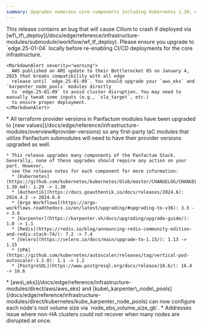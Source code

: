```yaml
---
summary: Upgrades numerous core components including Kubernetes 1.30, Authentik 2024.6, Karpenter 1.1, and PostgreSQL 16.6, adds node EBS volume size configuration, and improves cluster recovery after disruptions.
---
```



<ChangelogEntry>
  <Fragment slot="alerts">
    <MarkdownAlert severity="warning">
      This release contains an bug that will cause Cilium to crash if deployed via [wf\_tf\_deploy](/docs/edge/reference/infrastructure-modules/submodule/workflow/wf_tf_deploy).
      Please ensure you upgrade to `edge.25-01-04` locally before re-enabling CI/CD deployments for the core infrastructure.
    </MarkdownAlert>

    <MarkdownAlert severity="warning">
      AWS published an AMI update to their Bottlerocket OS on January 4, 2025 that breaks compatibility with all edge
      release until `edge.25-01-09`. You should upgrade your `aws_eks` and `karpenter_node_pools` modules directly
      to `edge.25-01-09` to avoid cluster disruption. You may need to manually tweak some inputs (e.g., `sla_target`, etc.)
      to ensure proper deployment.
    </MarkdownAlert>
  </Fragment>

  <Fragment slot="breaking-changes">
    * All terraform provider versions in Panfactum modules have been upgraded to [new values](/docs/edge/reference/infrastructure-modules/overview#provider-versions)
      so any first-party IaC modules that utilize Panfactum submodules will need to have their provider versions upgraded as well.

    * This release upgrades many components of the Panfactum Stack. Generally, none of these upgrades should require any action on your part. However,
      see the release notes for each component for more information:
      * [Kubernetes](https://github.com/kubernetes/kubernetes/blob/master/CHANGELOG/CHANGELOG-1.30.md): 1.29 -> 1.30
      * [Authentik](https://docs.goauthentik.io/docs/releases/2024.6): 2024.4.2 -> 2024.6.4
      * [Argo Workflows](https://argo-workflows.readthedocs.io/en/latest/upgrading/#upgrading-to-v36): 3.5 -> 3.6
      * [Karpenter](https://karpenter.sh/docs/upgrading/upgrade-guide/): 1.0 -> 1.1
      * [Redis](https://redis.io/blog/announcing-redis-community-edition-and-redis-stack-74/): 7.2 -> 7.4
      * [Velero](https://velero.io/docs/main/upgrade-to-1.15/): 1.13 -> 1.15
      * [VPA](https://github.com/kubernetes/autoscaler/releases/tag/vertical-pod-autoscaler-1.2.0): 1.1 -> 1.2
      * [PostgreSQL](https://www.postgresql.org/docs/release/16.6/): 16.4 -> 16.6
  </Fragment>

  <Fragment slot="additions">
    * [aws\_eks](/docs/edge/reference/infrastructure-modules/direct/aws/aws_eks) and [kube\_karpenter\_node\_pools](/docs/edge/reference/infrastructure-modules/direct/kubernetes/kube_karpenter_node_pools) can
      now configure each node's root volume size via `node_ebs_volume_size_gb`.
  </Fragment>

  <Fragment slot="fixes">
    * Addresses issue where non-HA clusters could not recover when many nodes are disrupted at once.
  </Fragment>
</ChangelogEntry>
